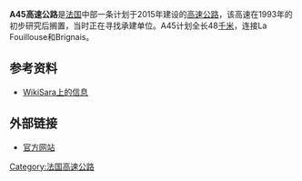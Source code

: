 '''A45高速公路'''是[[法国|法国]]中部一条计划于2015年建设的[[高速公路|高速公路]]，该高速在1993年的初步研究后搁置，当时正在寻找承建单位。A45计划全长48[[千米|千米]]，连接La Fouillouse和Brignais。

==参考资料==
* [http://routes.wikia.com/wiki/Autoroute_fran%C3%A7aise_A45 WikiSara上的信息]{{Wayback|url=http://routes.wikia.com/wiki/Autoroute_fran%C3%A7aise_A45 |date=20120402061436 }}

==外部链接==
* [https://web.archive.org/web/20110930072945/http://www.a45.fr/ 官方网站]{{fr}}

{{法国高速公路}}

[[Category:法国高速公路|Category:法国高速公路]]